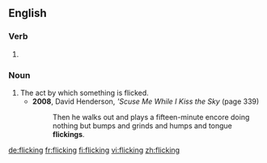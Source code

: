 ==English==

===Verb===
{{head|en|present participle}}

# {{present participle of|flick|lang=en|nocat=1}}

===Noun===
{{en-noun}}

# The act by which something is flicked.
#* '''2008''', David Henderson, '' 'Scuse Me While I Kiss the Sky'' (page 339)
#*: Then he walks out and plays a fifteen-minute encore doing nothing but bumps and grinds and humps and tongue '''flickings'''.

[[de:flicking]]
[[fr:flicking]]
[[fi:flicking]]
[[vi:flicking]]
[[zh:flicking]]